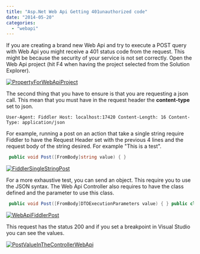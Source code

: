 ```yaml
---
title: "Asp.Net Web Api Getting 401unauthorized code"
date: "2014-05-20"
categories: 
  - "webapi"
---
```


If you are creating a brand new Web Api and try to execute a POST query with Web Api you might receive a 401 status code from the request. This might be because the security of your service is not set correctly. Open the Web Api project (hit F4 when having the project selected from the Solution Explorer).

[![PropertyForWebApiProject](http://patrickdesjardins.com/blog/wp-content/uploads/2014/05/PropertyForWebApiProject.png)](http://patrickdesjardins.com/blog/asp-net-web-api-getting-401unauthorized-code/propertyforwebapiproject)

The second thing that you have to ensure is that you are requesting a json call. This mean that you must have in the request header the **content-type** set to json.

```
User-Agent: Fiddler Host: localhost:17420 Content-Length: 16 Content-Type: application/json 
``` 

For example, running a post on an action that take a single string require Fiddler to have the Request Header set with the previous 4 lines and the request body of the string desired. For example "This is a test". 
```csharp
 public void Post([FromBody]string value) { } 
``` 
[![FiddlerSingleStringPost](http://patrickdesjardins.com/blog/wp-content/uploads/2014/05/FiddlerSingleStringPost-400x286.png)](http://patrickdesjardins.com/blog/asp-net-web-api-getting-401unauthorized-code/fiddlersinglestringpost)

For a more exhaustive test, you can send an object. This require you to use the JSON syntax. The Web Api Controller also requires to have the class defined and the parameter to use this class. 
```csharp
 public void Post([FromBody]DTOExecutionParameters value) { } public class DTOExecutionParameters { public string NameTask { get; set; } public string ParameterName { get; set; } } 
```

[![WebApiFiddlerPost](http://patrickdesjardins.com/blog/wp-content/uploads/2014/05/WebApiFiddlerPost-400x302.png)](http://patrickdesjardins.com/blog/asp-net-web-api-getting-401unauthorized-code/webapifiddlerpost)

This request has the status 200 and if you set a breakpoint in Visual Studio you can see the values.

[![PostValueInTheControllerWebApi](http://patrickdesjardins.com/blog/wp-content/uploads/2014/05/PostValueInTheControllerWebApi-400x40.png)](http://patrickdesjardins.com/blog/asp-net-web-api-getting-401unauthorized-code/postvalueinthecontrollerwebapi)

